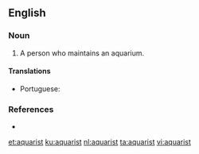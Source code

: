 ==English==

===Noun===
{{en-noun}}

# A person who maintains an aquarium.

====Translations====
{{trans-top|a person who maintains an aquarium}}
* Portuguese: {{t+|pt|aquarista|m-f}}
{{trans-mid}}
{{trans-bottom}}

===References===
* {{R:Dictionary.com}}

[[et:aquarist]]
[[ku:aquarist]]
[[nl:aquarist]]
[[ta:aquarist]]
[[vi:aquarist]]